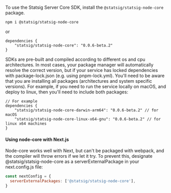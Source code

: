 To use the Statsig Server Core SDK, install the `@statsig/statsig-node-core` package.

```shell
npm i @statsig/statsig-node-core
```

or
```
dependencies {
    "statsig/statsig-node-core": "0.0.6-beta.2" 
}
```

SDKs are pre-built and compiled according to different os and cpu architectures. In most cases, your package manager will automatically resolve the correct version, but if your service has locked dependencies with package-lock.json (e.g. using pnpm-lock.yml). You'll need to be aware that you are installing all packages (architectures and system specific versions). For example, if you need to run the service locally on macOS, and deploy to linux, then you'll need to include both packages:
```
// For example
dependencies {
    "statsig/statsig-node-core-darwin-arm64": "0.0.6-beta.2" // for macOS
    "statsig/statsig-node-core-linux-x64-gnu": "0.0.6-beta.2" // for linux x64 machines
}
```

#### Using node-core with Next.js

Node-core works well with Next, but can't be packaged with webpack, and the compiler will throw errors if we let it try. To prevent this, designate @statsig/statsig-node-core as a serverExternalPackage in your next.config.js file:
```jsx
const nextConfig = {
  serverExternalPackages: ['@statsig/statsig-node-core'],
}
```

